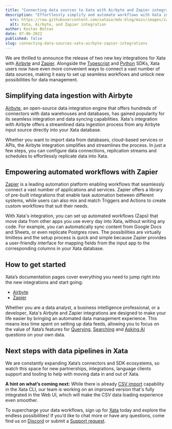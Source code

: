 ```yaml
---
title: "Connecting data sources to Xata with Airbyte and Zapier integrations"
description: "Effortlessly simplify and automate workflows with Xata integrations"
  src: https://raw.githubusercontent.com/xataio/mdx-blog/main/images/zapier-airbyte-xata-integration.png
  alt: Xata, Airbyte, and Zapier integration 
author: Kostas Botsas
date: 07-06-2022
published: false
slug: connecting-data-sources-xata-airbyte-zapier-integrations
---
```


We are thrilled to announce the release of two new key integrations for Xata with [Airbyte](https://docs.airbyte.com/integrations/destinations/xata) and [Zapier](https://zapier.com/apps/xata/integrations). Alongside the [Typescript](https://xata.io/docs/typescript-client/overview) and [Python](https://xata.io/docs/python-sdk/overview) SDKs, Xata users now have even more convenient ways to connect a vast number of data sources, making it easy to set up seamless workflows and unlock new possibilities for data management.

## Simplifying data ingestion with Airbyte

[Airbyte](https://airbyte.com/), an open-source data integration engine that offers hundreds of connectors with data warehouses and databases, has gained popularity for its seamless integration and data syncing capabilities. Xata's integration with Airbyte offers a streamlined data ingestion process from any Airbyte input source directly into your Xata database.

Whether you want to import data from databases, cloud-based services or APIs, the Airbyte integration simplifies and streamlines the process. In just a few steps, you can configure data connections, replication streams and schedules to effortlessly replicate data into Xata.

<ArticleImage
  src="https://raw.githubusercontent.com/xataio/mdx-blog/main/images/file-csv-json-excel-feather-parquet.png"
  width="2000"
  height="684"
  alt="Replication tab highlighted for file CSV, etc..."
  caption="Configuration for activating streams to sync"
  position="center"
/>

## Empowering automated workflows with Zapier

[Zapier](https://zapier.com/) is a leading automation platform enabling workflows that seamlessly connect a vast number of applications and services. Zapier offers a library of pre-built integrations that enable task automation between different systems, while users can also mix and match Triggers and Actions to create custom workflows that suit their needs.

With Xata's integration, you can set up automated workflows (Zaps) that move data from other apps you use every day into Xata, without writing any code. For example, you can automatically sync content from Google Docs and Sheets, or even replicate Postgres rows. The possibilities are virtually limitless and the setup process is quick and simple because Zapier provides a user-friendly interface for mapping fields from the input app to the corresponding columns in your Xata database.

<ArticleImage
  src="https://raw.githubusercontent.com/xataio/mdx-blog/main/images/zapier-postgres.jpg"
  width="1210"
  height="766"
  alt="Trigger Postgres Trigger to Xata Action"
  caption="Replicate PostgreSLQL row updates to Xata with Zapier"
  position="center"
/>

## How to get started

Xata’s documentation pages cover everything you need to jump right into the new integrations and start going:

- [Airbyte](https://xata.io/docs/integrations/airbyte)
- [Zapier](https://xata.io/docs/integrations/zapier)

Whether you are a data analyst, a business intelligence professional, or a developer, Xata's Airbyte and Zapier integrations are designed to make your life easier by bringing an automated data management experience. This means less time spent on setting up data feeds, allowing you to focus on the value of Xata’s features for [Querying](https://xata.io/docs/typescript-client/get), [Searching](https://xata.io/docs/typescript-client/search) and [Asking AI](https://xata.io/docs/typescript-client/ask) questions on your own data.


## Next steps with data pipelines in Xata

We are constantly expanding Xata’s connectors and SDK ecosystems, so watch this space for new partnerships, integrations, language clients support and tooling to help with moving data in and out of Xata.

**A hint on what’s coming next:** While there is already [CSV import](https://xata.io/docs/recipes/import-data#import-a-csv-file) capability in the Xata CLI, our team is working on an improved version that's fully integrated in the Web UI, which will make the CSV data loading experience even smoother.

To supercharge your data workflows, sign up for [Xata](https://app.xata.io/) today and explore the endless possibilities! If you’d like to chat more or have any questions, come find us on [Discord](https://xata.io/discord) or submit a [Support request](https://support.xata.io/hc/en-us/requests/new).
